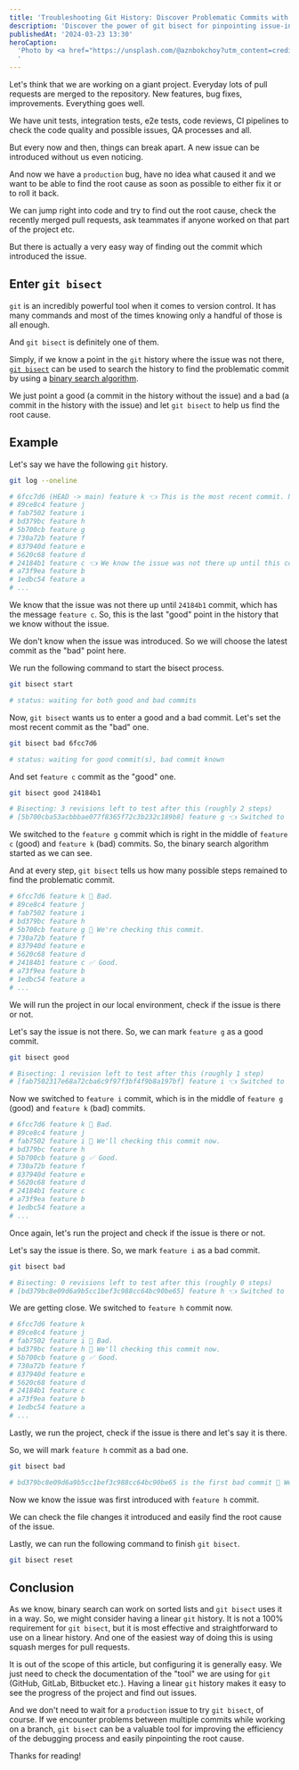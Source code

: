 ```yaml
---
title: 'Troubleshooting Git History: Discover Problematic Commits with git bisect'
description: 'Discover the power of git bisect for pinpointing issue-introducing commits'
publishedAt: '2024-03-23 13:30'
heroCaption:
  'Photo by <a href="https://unsplash.com/@aznbokchoy?utm_content=creditCopyText&utm_medium=referral&utm_source=unsplash">Lucas K</a> on <a href="https://unsplash.com/photos/blue-and-orange-smoke-wQLAGv4_OYs?utm_content=creditCopyText&utm_medium=referral&utm_source=unsplash">Unsplash</a>
  '
---
```


Let's think that we are working on a giant project. Everyday lots of pull requests are merged to the repository. New features, bug fixes, improvements. Everything goes well.

We have unit tests, integration tests, e2e tests, code reviews, CI pipelines to check the code quality and possible issues, QA processes and all.

But every now and then, things can break apart. A new issue can be introduced without us even noticing.

And now we have a `production` bug, have no idea what caused it and we want to be able to find the root cause as soon as possible to either fix it or to roll it back.

We can jump right into code and try to find out the root cause, check the recently merged pull requests, ask teammates if anyone worked on that part of the project etc.

But there is actually a very easy way of finding out the commit which introduced the issue.

## Enter `git bisect`

`git` is an incredibly powerful tool when it comes to version control. It has many commands and most of the times knowing only a handful of those is all enough.

And `git bisect` is definitely one of them.

Simply, if we know a point in the `git` history where the issue was not there, [`git bisect`](https://git-scm.com/docs/git-bisect) can be used to search the history to find the problematic commit by using a [binary search algorithm](https://en.wikipedia.org/wiki/Binary_search_algorithm).

We just point a good (a commit in the history without the issue) and a bad (a commit in the history with the issue) and let `git bisect` to help us find the root cause.

## Example

Let's say we have the following `git` history.

```bash
git log --oneline

# 6fcc7d6 (HEAD -> main) feature k 👈 This is the most recent commit. Now we are here and the issue can be seen.
# 89ce8c4 feature j
# fab7502 feature i
# bd379bc feature h
# 5b700cb feature g
# 730a72b feature f
# 837940d feature e
# 5620c68 feature d
# 24184b1 feature c 👈 We know the issue was not there up until this commit.
# a73f9ea feature b
# 1edbc54 feature a
# ...
```

We know that the issue was not there up until `24184b1` commit, which has the message `feature c`. So, this is the last "good" point in the history that we know without the issue.

We don't know when the issue was introduced. So we will choose the latest commit as the "bad" point here.

We run the following command to start the bisect process.

```bash
git bisect start

# status: waiting for both good and bad commits
```

Now, `git bisect` wants us to enter a good and a bad commit. Let's set the most recent commit as the "bad" one.

```bash
git bisect bad 6fcc7d6

# status: waiting for good commit(s), bad commit known
```

And set `feature c` commit as the "good" one.

```bash
git bisect good 24184b1

# Bisecting: 3 revisions left to test after this (roughly 2 steps)
# [5b700cba53acbbbae077f8365f72c3b232c189b8] feature g 👈 Switched to `feature g` commit.
```

We switched to the `feature g` commit which is right in the middle of `feature c` (good) and `feature k` (bad) commits. So, the binary search algorithm started as we can see.

And at every step, `git bisect` tells us how many possible steps remained to find the problematic commit.

```bash
# 6fcc7d6 feature k 🐞 Bad.
# 89ce8c4 feature j
# fab7502 feature i
# bd379bc feature h
# 5b700cb feature g 👀 We're checking this commit.
# 730a72b feature f
# 837940d feature e
# 5620c68 feature d
# 24184b1 feature c ✅ Good.
# a73f9ea feature b
# 1edbc54 feature a
# ...
```

We will run the project in our local environment, check if the issue is there or not.

Let's say the issue is not there. So, we can mark `feature g` as a good commit.

```bash
git bisect good

# Bisecting: 1 revision left to test after this (roughly 1 step)
# [fab7502317e68a72cba6c9f97f3bf4f9b8a197bf] feature i 👈 Switched to `feature g` commit.
```

Now we switched to `feature i` commit, which is in the middle of `feature g` (good) and `feature k` (bad) commits.

```bash
# 6fcc7d6 feature k 🐞 Bad.
# 89ce8c4 feature j
# fab7502 feature i 👀 We'll checking this commit now.
# bd379bc feature h
# 5b700cb feature g ✅ Good.
# 730a72b feature f
# 837940d feature e
# 5620c68 feature d
# 24184b1 feature c
# a73f9ea feature b
# 1edbc54 feature a
# ...
```

Once again, let's run the project and check if the issue is there or not.

Let's say the issue is there. So, we mark `feature i` as a bad commit.

```bash
git bisect bad

# Bisecting: 0 revisions left to test after this (roughly 0 steps)
# [bd379bc8e09d6a9b5cc1bef3c988cc64bc90be65] feature h 👈 Switched to `feature h` commit.
```

We are getting close. We switched to `feature h` commit now.

```bash
# 6fcc7d6 feature k
# 89ce8c4 feature j
# fab7502 feature i 🐞 Bad.
# bd379bc feature h 👀 We'll checking this commit now.
# 5b700cb feature g ✅ Good.
# 730a72b feature f
# 837940d feature e
# 5620c68 feature d
# 24184b1 feature c
# a73f9ea feature b
# 1edbc54 feature a
# ...
```

Lastly, we run the project, check if the issue is there and let's say it is there.

So, we will mark `feature h` commit as a bad one.

```bash
git bisect bad

# bd379bc8e09d6a9b5cc1bef3c988cc64bc90be65 is the first bad commit 🚀 We found it.
```

Now we know the issue was first introduced with `feature h` commit.

We can check the file changes it introduced and easily find the root cause of the issue.

Lastly, we can run the following command to finish `git bisect`.

```bash
git bisect reset
```

## Conclusion

As we know, binary search can work on sorted lists and `git bisect` uses it in a way. So, we might consider having a linear `git` history. It is not a 100% requirement for `git bisect`, but it is most effective and straightforward to use on a linear history. And one of the easiest way of doing this is using squash merges for pull requests.

It is out of the scope of this article, but configuring it is generally easy. We just need to check the documentation of the "tool" we are using for `git` (GitHub, GitLab, Bitbucket etc.). Having a linear `git` history makes it easy to see the progress of the project and find out issues.

And we don't need to wait for a `production` issue to try `git bisect`, of course. If we encounter problems between multiple commits while working on a branch, `git bisect` can be a valuable tool for improving the efficiency of the debugging process and easily pinpointing the root cause.

Thanks for reading!
